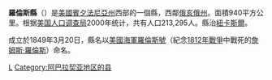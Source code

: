 {{Otheruses|勞倫斯縣|subject=美國賓夕法尼亞州的一個縣|other=同名的縣}}
<!--[[File:Map_of_Pennsylvania_highlighting_Lawrence_County.svg|250px]]-->
{{Infobox U.S. County|
 county  = 勞倫斯縣|
 state = 賓夕法尼亞州 |
 en county  = Lawrence County|
 en state = Pennsylvania |
 seal =  |
 map = Map of Pennsylvania highlighting Lawrence County.svg |
 map size = 225|
 founded = [[March_20|March 20]], [[1849|1849]]|
 seat = [[New_Castle,_Pennsylvania|New Castle]] | 
 area = 940 [[km²|km²]] (363 [[square_mile|mi²]]) |
 area water = 6 km² (2 mi²) |
 area percentage = 0.63% |
 census yr = 2000|
 pop = 213,295 |
 density = 101|
 web = www.co.lawrence.pa.us|
|}}
'''羅倫斯縣'''（{{lang-en |Lawrence Count}}）是[[美國|美國]][[賓夕法尼亞州|賓夕法尼亞州]]西部的一個縣，西鄰[[俄亥俄州|俄亥俄州]]。面積940平方公里。根据[[美国人口调查局|美国人口调查局]]2000年统计，共有人口213,295人。縣治[[紐卡斯爾_(賓夕法尼亞州)|紐卡斯爾]]。

成立於1849年3月20日，縣名以[[美國海軍羅倫斯號|美國海軍羅倫斯號]]（紀念[[1812年戰爭|1812年戰爭]]中戰死的[[詹姆斯·羅倫斯|詹姆斯·羅倫斯]]）命名。
{{Pennsylvania-stub}}
{{Pennsylvania}}

[[Category:賓夕法尼亞州行政區劃|L]]
[[Category:阿巴拉契亚地区的县|Category:阿巴拉契亚地区的县]]